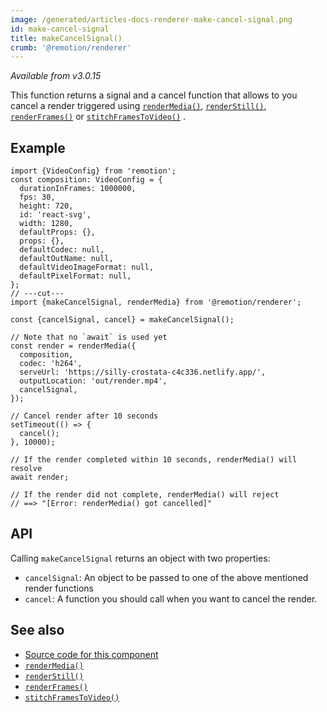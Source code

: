 ```yaml
---
image: /generated/articles-docs-renderer-make-cancel-signal.png
id: make-cancel-signal
title: makeCancelSignal()
crumb: '@remotion/renderer'
---
```


_Available from v3.0.15_

This function returns a signal and a cancel function that allows to you cancel a render triggered using [`renderMedia()`](/docs/renderer/render-media), [`renderStill()`](/docs/renderer/render-still), [`renderFrames()`](/docs/renderer/render-frames) or [`stitchFramesToVideo()`](/docs/renderer/stitch-frames-to-video)
.

## Example

```tsx twoslash
import {VideoConfig} from 'remotion';
const composition: VideoConfig = {
  durationInFrames: 1000000,
  fps: 30,
  height: 720,
  id: 'react-svg',
  width: 1280,
  defaultProps: {},
  props: {},
  defaultCodec: null,
  defaultOutName: null,
  defaultVideoImageFormat: null,
  defaultPixelFormat: null,
};
// ---cut---
import {makeCancelSignal, renderMedia} from '@remotion/renderer';

const {cancelSignal, cancel} = makeCancelSignal();

// Note that no `await` is used yet
const render = renderMedia({
  composition,
  codec: 'h264',
  serveUrl: 'https://silly-crostata-c4c336.netlify.app/',
  outputLocation: 'out/render.mp4',
  cancelSignal,
});

// Cancel render after 10 seconds
setTimeout(() => {
  cancel();
}, 10000);

// If the render completed within 10 seconds, renderMedia() will resolve
await render;

// If the render did not complete, renderMedia() will reject
// ==> "[Error: renderMedia() got cancelled]"
```

## API

Calling `makeCancelSignal` returns an object with two properties:

- `cancelSignal`: An object to be passed to one of the above mentioned render functions
- `cancel`: A function you should call when you want to cancel the render.

## See also

- [Source code for this component](https://github.com/remotion-dev/remotion/blob/main/packages/renderer/src/make-cancel-signal.ts)
- [`renderMedia()`](/docs/renderer/render-media)
- [`renderStill()`](/docs/renderer/render-still)
- [`renderFrames()`](/docs/renderer/render-frames)
- [`stitchFramesToVideo()`](/docs/renderer/stitch-frames-to-video)
